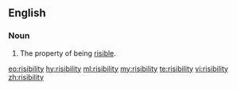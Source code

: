 ==English==

===Noun===
{{en-noun|-}}

#The property of being [[risible]].

[[eo:risibility]]
[[hy:risibility]]
[[ml:risibility]]
[[my:risibility]]
[[te:risibility]]
[[vi:risibility]]
[[zh:risibility]]